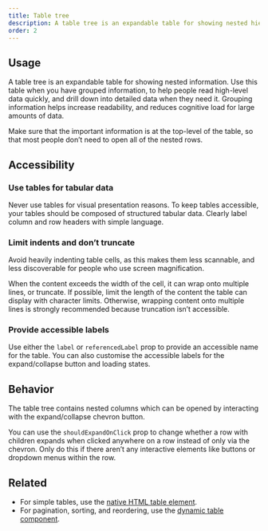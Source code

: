 ```yaml
---
title: Table tree
description: A table tree is an expandable table for showing nested hierarchies of information.
order: 2
---
```


## Usage

A table tree is an expandable table for showing nested information. Use this table when you have grouped information, to help people read high-level data quickly, and drill down into detailed data when they need it. Grouping information helps increase readability, and reduces cognitive load for large amounts of data.

Make sure that the important information is at the top-level of the table, so that most people don’t need to open all of the nested rows.

## Accessibility

### Use tables for tabular data

Never use tables for visual presentation reasons. To keep tables accessible, your tables should be composed of structured tabular data. Clearly label column and row headers with simple language.

### Limit indents and don’t truncate

Avoid heavily indenting table cells, as this makes them less scannable, and less discoverable for people who use screen magnification.

When the content exceeds the width of the cell, it can wrap onto multiple lines, or truncate. If possible, limit the length of the content the table can display with character limits. Otherwise, wrapping content onto multiple lines is strongly recommended because truncation isn’t accessible.

### Provide accessible labels

Use either the `label` or `referencedLabel` prop to provide an accessible name for the table. You can also customise the accessible labels for the expand/collapse button and loading states.

## Behavior

The table tree contains nested columns which can be opened by interacting with the expand/collapse chevron button.

You can use the `shouldExpandOnClick` prop to change whether a row with children expands when clicked anywhere on a row instead of only via the chevron. Only do this if there aren’t any interactive elements like buttons or dropdown menus within the row.

## Related

- For simple tables, use the [native HTML table element](/components/css-reset/examples#tables).
- For pagination, sorting, and reordering, use the [dynamic table component](/components/dynamic-table/examples).
